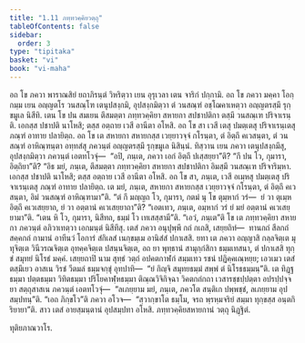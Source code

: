 ```yaml
---
title: "1.11 ภทฺทวคฺคิยวตฺถุ"
tableOfContents: false
sidebar:
  order: 3
type: "tipitaka"
basket: "vi"
book: "vi-maha"
---
```



<DynamicBreadcrumb />

<Division number="36" book="vi-maha">

<Paragraph number="152" book="vi-maha">
อถ โข ภควา พาราณสิยํ ยถาภิรนฺตํ วิหริตฺวา เยน อุรุเวลา เตน จาริกํ ปกฺกามิ. อถ โข ภควา มคฺคา โอกฺกมฺม เยน อญฺญตโร วนสณฺโฑ เตนุปสงฺกมิ, อุปสงฺกมิตฺวา ตํ วนสณฺฑํ อชฺโฌคาเหตฺวา อญฺญตรสฺมึ รุกฺขมูเล นิสีทิ. เตน โข ปน สมเยน ตึสมตฺตา ภทฺทวคฺคิยา สหายกา สปชาปติกา ตสฺมึ วนสณฺเฑ ปริจาเรนฺติ. เอกสฺส ปชาปติ นาโหสิ; ตสฺส อตฺถาย เวสี อานีตา อโหสิ. อถ โข สา เวสี เตสุ ปมตฺเตสุ ปริจาเรนฺเตสุ ภณฺฑํ อาทาย ปลายิตฺถ. อถ โข เต สหายกา สหายกสฺส เวยฺยาวจฺจํ กโรนฺตา, ตํ อิตฺถึ คเวสนฺตา, ตํ วนสณฺฑํ อาหิณฺฑนฺตา อทฺทสํสุ ภควนฺตํ อญฺญตรสฺมึ รุกฺขมูเล นิสินฺนํ. ทิสฺวาน เยน ภควา เตนุปสงฺกมึสุ, อุปสงฺกมิตฺวา ภควนฺตํ เอตทโวจุํ—  “อปิ, ภนฺเต, ภควา เอกํ อิตฺถึ ปเสฺสยฺยา”ติ? “กึ ปน โว, กุมารา, อิตฺถิยา”ติ? “อิธ มยํ, ภนฺเต, ตึสมตฺตา ภทฺทวคฺคิยา สหายกา สปชาปติกา อิมสฺมึ วนสณฺเฑ ปริจาริมฺหา. เอกสฺส ปชาปติ นาโหสิ; ตสฺส อตฺถาย เวสี อานีตา อโหสิ. อถ โข สา, ภนฺเต, เวสี อเมฺหสุ ปมตฺเตสุ ปริจาเรนฺเตสุ ภณฺฑํ อาทาย ปลายิตฺถ. เต มยํ, ภนฺเต, สหายกา สหายกสฺส เวยฺยาวจฺจํ กโรนฺตา, ตํ อิตฺถึ คเวสนฺตา, อิมํ วนสณฺฑํ อาหิณฺฑามา”ติ. “ตํ กึ มญฺญถ โว, กุมารา, กตมํ นุ โข ตุมฺหากํ วรํ—  ยํ วา ตุเมฺห อิตฺถึ คเวเสยฺยาถ, ยํ วา อตฺตานํ คเวเสยฺยาถา”ติ? “เอตเทว, ภนฺเต, อมฺหากํ วรํ ยํ มยํ อตฺตานํ คเวเสยฺยามา”ติ. “เตน หิ โว, กุมารา, นิสีทถ, ธมฺมํ โว เทเสสฺสามี”ติ. “เอวํ, ภนฺเต”ติ โข เต ภทฺทวคฺคิยา สหายกา ภควนฺตํ อภิวาเทตฺวา เอกมนฺตํ นิสีทึสุ.
</Paragraph>

<Paragraph number="153" book="vi-maha">
เตสํ ภควา อนุปุพฺพึ กถํ กเถสิ, เสยฺยถิทํ—  ทานกถํ สีลกถํ สคฺคกถํ กามานํ อาทีนวํ โอการํ สํกิเลสํ เนกฺขมฺเม อานิสํสํ ปกาเสสิ. ยทา เต ภควา อญฺญาสิ กลฺลจิตฺเต มุทุจิตฺเต วินีวรณจิตฺเต อุทคฺคจิตฺเต ปสนฺนจิตฺเต, อถ ยา พุทฺธานํ สามุกฺกํสิกา ธมฺมเทสนา, ตํ ปกาเสสิ ทุกฺขํ สมุทยํ นิโรธํ มคฺคํ. เสยฺยถาปิ นาม สุทฺธํ วตฺถํ อปคตกาฬกํ สมฺมเทว รชนํ ปฏิคฺคเณฺหยฺย; เอวเมว เตสํ ตสฺมึเยว อาสเน วิรชํ วีตมลํ ธมฺมจกฺขุํ อุทปาทิ—  “ยํ กิญฺจิ สมุทยธมฺมํ สพฺพํ ตํ นิโรธธมฺมนฺ”ติ. เต ทิฏฺฐธมฺมา ปตฺตธมฺมา วิทิตธมฺมา ปริโยคาฬฺหธมฺมา ติณฺณวิจิกิจฺฉา วิคตกถํกถา เวสารชฺชปฺปตฺตา อปรปฺปจฺจยา สตฺถุสาสเน ภควนฺตํ เอตทโวจุํ—  “ลเภยฺยาม มยํ, ภนฺเต, ภควโต สนฺติเก ปพฺพชฺชํ, ลเภยฺยาม อุปสมฺปทนฺ”ติ. “เอถ ภิกฺขโว”ติ ภควา อโวจ—  “สฺวากฺขาโต ธมฺโม, จรถ พฺรหฺมจริยํ สมฺมา ทุกฺขสฺส อนฺตกิริยายา”ติ. สาว เตสํ อายสฺมนฺตานํ อุปสมฺปทา อโหสิ.

</Paragraph>
</Division>

<Paragraph number="154" type="center" book="vi-maha">
ภทฺทวคฺคิยสหายกานํ วตฺถุ นิฏฺฐิตํ.

  
ทุติยภาณวาโร.
</Paragraph>